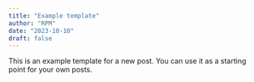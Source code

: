 ```yaml
---
title: "Example template"
author: "RPM"
date: "2023-10-10"
draft: false
---
```


This is an example template for a new post. You can use it as a starting point for your own posts.
